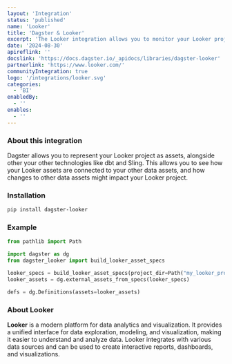 ```yaml
---
layout: 'Integration'
status: 'published'
name: 'Looker'
title: 'Dagster & Looker'
excerpt: 'The Looker integration allows you to monitor your Looker project as assets in Dagster, along with other data assets.'
date: '2024-08-30'
apireflink: ''
docslink: 'https://docs.dagster.io/_apidocs/libraries/dagster-looker'
partnerlink: 'https://www.looker.com/'
communityIntegration: true
logo: '/integrations/looker.svg'
categories:
  - 'BI'
enabledBy:
  - ''
enables:
  - ''
---
```


### About this integration

Dagster allows you to represent your Looker project as assets, alongside other your other technologies like dbt and Sling. This allows you to see how your Looker assets are connected to your other data assets, and how changes to other data assets might impact your Looker project.

### Installation

```bash
pip install dagster-looker
```

### Example

```python
from pathlib import Path

import dagster as dg
from dagster_looker import build_looker_asset_specs

looker_specs = build_looker_asset_specs(project_dir=Path("my_looker_project"))
looker_assets = dg.external_assets_from_specs(looker_specs)

defs = dg.Definitions(assets=looker_assets)
```

### About Looker

**Looker** is a modern platform for data analytics and visualization. It provides a unified interface for data exploration, modeling, and visualization, making it easier to understand and analyze data. Looker integrates with various data sources and can be used to create interactive reports, dashboards, and visualizations.
